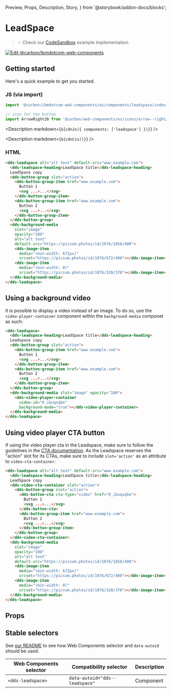   Preview,
  Props,
  Description,
  Story,
} from '@storybook/addon-docs/blocks';

# LeadSpace

> 💡 Check our
> [CodeSandbox](https://githubbox.com/carbon-design-system/carbon-for-ibm-dotcom/tree/v1/packages/web-components/examples/codesandbox/components/leadspace)
> example implementation.

[![Edit @carbon/ibmdotcom-web-components](https://codesandbox.io/static/img/play-codesandbox.svg)](https://githubbox.com/carbon-design-system/carbon-for-ibm-dotcom/tree/v1/packages/web-components/examples/codesandbox/components/leadspace)

## Getting started

Here's a quick example to get you started.

### JS (via import)

```javascript
import '@carbon/ibmdotcom-web-components/es/components/leadspace/index.js';

// icon for the button
import ArrowRight20 from '@carbon/web-components/es/icons/arrow--right/20.js';
```

<Description markdown={`${cdnJs({ components: ['leadspace'] })}`} />

<Description markdown={`${cdnCss()}`} />

### HTML

```html
<dds-leadspace alt="alt text" default-src="www.example.com">
  <dds-leadspace-heading>LeadSpace title</dds-leadspace-heading>
  LeadSpace copy
  <dds-button-group slot="action">
    <dds-button-group-item href="www.example.com">
      Button 1
      <svg ...>...</svg>
    </dds-button-group-item>
    <dds-button-group-item href="www.example.com">
      Button 2
      <svg ...>...</svg>
    </dds-button-group-item>
  </dds-button-group>
  <dds-background-media
    slot="image"
    opacity="100"
    alt="alt text"
    default-src="https://picsum.photos/id/1076/1056/480">
    <dds-image-item
      media="(min-width: 672px)"
      srcset="https://picsum.photos/id/1076/672/400"></dds-image-item>
    <dds-image-item
      media="(min-width: 0)"
      srcset="https://picsum.photos/id/1076/320/370"></dds-image-item>
  </dds-background-media>
</dds-leadspace>
```

## Using a background video

It is possible to display a video instead of an image. To do so, use the
`video-player-container` component within the `background-media` componet as
such:

```html
<dds-leadspace>
  <dds-leadspace-heading>LeadSpace title</dds-leadspace-heading>
  Leadspace copy
  <dds-button-group slot="action">
    <dds-button-group-item href="www.example.com">
      Button 1
      <svg ...>...</svg>
    </dds-button-group-item>
    <dds-button-group-item href="www.example.com">
      Button 2
      <svg ...>...</svg>
    </dds-button-group-item>
  </dds-button-group>
  <dds-background-media slot="image" opacity="100">
    <dds-video-player-container
      video-id="0_ibuqxqbe"
      background-mode="true"></dds-video-player-container>
  </dds-background-media>
</dds-leadspace>
```

## Using video player CTA button

If using the video player cta in the Leadspace, make sure to follow the
guidelines in the
[CTA documentation](/?path=/docs/components-cta--text#using-a-video-player). As
the Leadspace reserves the "action" slot for its CTAs, make sure to include
`slot='action'` as an attribute to `video-cta-container`:

```html
<dds-leadspace alt="alt text" default-src="www.example.com">
  <dds-leadspace-heading>LeadSpace title</dds-leadspace-heading>
  LeadSpace copy
  <dds-video-cta-container slot="action">
    <dds-button-group slot="action">
      <dds-button-cta cta-type="video" href="0_ibuqxqbe">
        Button 1
        <svg ...>...</svg>
      </dds-button-cta>
      <dds-button-group-item href="www.example.com">
        Button 2
        <svg ...>...</svg>
      </dds-button-group-item>
    </dds-button-group>
  </dds-video-cta-container>
  <dds-background-media
    slot="image"
    opacity="100"
    alt="alt text"
    default-src="https://picsum.photos/id/1076/1056/480">
    <dds-image-item
      media="(min-width: 672px)"
      srcset="https://picsum.photos/id/1076/672/400"></dds-image-item>
    <dds-image-item
      media="(min-width: 0)"
      srcset="https://picsum.photos/id/1076/320/370"></dds-image-item>
  </dds-background-media>
</dds-leadspace>
```

## Props

<Props of="dds-leadspace" />

## Stable selectors

See
[our README](https://github.com/carbon-design-system/carbon-for-ibm-dotcom/tree/v1/packages/web-components#stable-selectors-for-analytics-and-integratione2e-testing-in-web-components)
to see how Web Components selector and `data-autoid` should be used.

| Web Components selector | Compatibility selector         | Description |
| ----------------------- | ------------------------------ | ----------- |
| `<dds-leadspace>`       | `data-autoid="dds--leadspace"` | Component   |

<Description markdown={contributing} />
